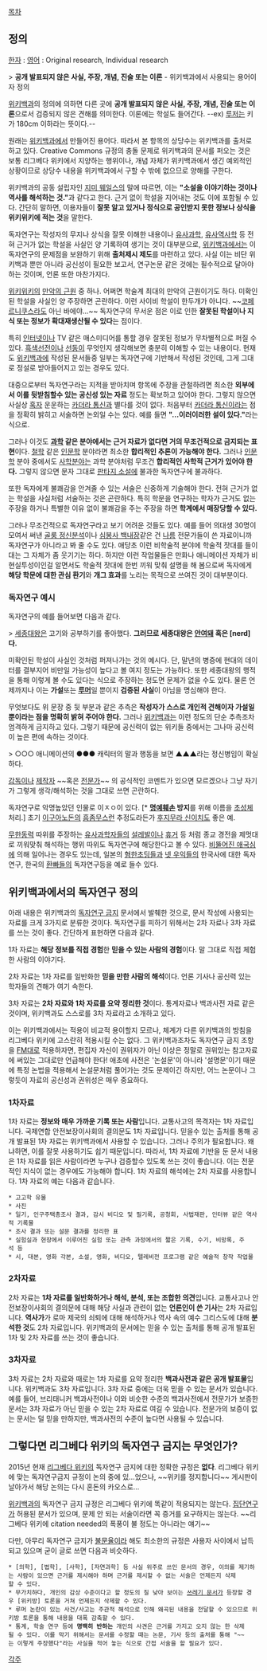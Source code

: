 [[목차]]

== 정의 ==

[[한자]] : {{{+1 獨自硏究 }}}
[[영어]] : Original research, Individual research

> '''공개 발표되지 않은 사실, 주장, 개념, 진술 또는 이론''' - 위키백과에서 사용되는 용어이자 정의

[http://ko.wikipedia.org/wiki/%EC%9C%84%ED%82%A4%EB%B0%B1%EA%B3%BC:%EB%8F%85%EC%9E%90_%EC%97%B0%EA%B5%AC_%EA%B8%88%EC%A7%80 위키백과]의 정의에 의하면 다른 곳에 '''공개 발표되지 않은 사실, 주장, 개념, 진술 또는 이론'''으로서 검증되지 않은 견해를 의미한다. 이론에는 학설도 들어간다. --ex) [[루저]]는 키가 180cm 이하라는 뜻이다.--

원래는 [[위키백과]]에서 만들어진 용어다. 따라서 본 항목의 상당수는 위키백과를 출처로 하고 있다. Creative Commons 규정의 충돌 문제로 위키백과의 문서를 퍼오는 것은 보통 리그베다 위키에서 지양하는 행위이나, 개념 자체가 위키백과에서 생긴 예외적인 상황이므로 상당수 내용을 위키백과에서 구할 수 밖에 없으므로 양해를 구한다.

위키백과의 공동 설립자인 [[지미 웨일스]]의 말에 따르면, 이는 '''"소설을 이야기하는 것이나 역사를 해석하는 것."'''과 같다고 한다. 근거 없이 학설을 지어내는 것도 이에 포함될 수 있다. 간단히 말하면, 이용자들이 '''잘못 알고 있거나 정식으로 공인받지 못한 정보나 상식을 위키위키에 적는 것'''을 말한다.

독자연구는 작성자의 무지나 상식을 잘못 이해한 내용이나 [[유사과학]], [[유사역사학]] 등 전혀 근거가 없는 학설을 사실인 양 기록하여 생기는 것이 대부분으로, [[위키백과]]에서는 이 독자연구의 문제점을 보완하기 위해 '''출처제시 제도'''를 마련하고 있다. 사실 이는 비단 위키백과 뿐만 아니라 공신성이 필요한 보고서, 연구논문 같은 것에는 필수적으로 달아야 하는 것이며, 언론 또한 마찬가지다. 

[[위키위키]]의 [[만악의 근원]] 중 하나. 어쩌면 학술계 최대의 만악의 근원이기도 하다. 미확인된 학설을 사실인 양 주장하면 곤란하다. 이런 사이비 학설이 한두개가 아니다. ~~[[코페르니쿠스]]라도 아닌 바에야...~~ 독자연구의 무서운 점은 이로 인한 '''잘못된 학설이나 지식 또는 정보가 확대재생산될 수 있다'''는 점이다.

특히 [[인터넷]]이나 TV 같은 매스미디어를 통할 경우 잘못된 정보가 무차별적으로 퍼질 수 있다. [[흑색선전]]이나 [[선동]]이 무엇인지 생각해보면 충분히 이해할 수 있는 내용이다. 현재도 [[위키백과]]에 작성된 문서들중 일부는 독자연구에 기반해서 작성된 것인데, 그게 그대로 정설로 받아들어지고 있는 경우도 있다.

대중으로부터 독자연구라는 지적을 받아치며 항목에 주장을 관철하려면 최소한 '''외부에서 이를 뒷받침할수 있는 공신성 있는 자료''' 정도는 확보하고 있어야 한다. 그렇지 않으면 사실상 [[혹자]] 운운하는 [[카더라 통신]]과 별다를 것이 없다. 처음부터 [[카더라 통신]]이라는 점을 정확히 밝히고 서술하면 논외일 수는 있다. 예를 들면 '''"...이러이러한 설이 있다."'''라는 식으로.

그러나 이것도 '''[[과학]] 같은 분야에서는 근거 자료가 없다면 거의 무조건적으로 금지되는 표현'''이다. [[철학]] 같은 [[인문학]] 분야라면 최소한 '''합리적인 추론이 가능해야 한다.''' 그러나 [[인문학]] 분야 중에서도 [[사학]]분야는 과학 분야처럼 무조건 '''합리적인 사학적 근거가 있어야 한다.''' 그렇지 않으면 문자 그대로 [[판타지 소설]]에 불과한 독자연구에 불과하다. 

또한 독자에게 불쾌감을 안겨줄 수 있는 서술은 신중하게 기술해야 한다. 전혀 근거가 없는 학설을 사실처럼 서술하는 것은 곤란하다. 특히 학문을 연구하는 학자가 근거도 없는 주장을 하거나 특별한 이유 없이 불쾌감을 주는 주장을 하면 '''학계에서 매장당할 수 있다.''' 

그러나 무조건적으로 독자연구라고 보기 어려운 것들도 있다. 예를 들어 의대생 30명이 모여서 써낸 [http://news.naver.com/main/read.nhn?mode=LSD&mid=sec&sid1=106&oid=079&aid=0000018737 골룸 정신분석]이나 [http://blog.naver.com/twleemd?Redirect=Log&logNo=120064827969 심봉사 백내장]같은 건 [[나름]] 전문가들이 쓴 자료이니까 독자연구가 아니라고 봐 줄 수도 있다. 애당초 이런 비학술적 분야에 학술적 잣대를 들이대는 그 자체가 좀 웃기기는 하다. 하지만 이런 작업물들은 만화나 애니메이션 자체가 비현실투성이인걸 알면서도 학술적 잣대에 한번 끼워 맞춰 설명을 해 봄으로써 독자에게 '''해당 학문에 대한 관심 환기'''와 '''개그 효과'''를 노리는 목적으로 쓰여진 것이 대부분이다.

=== 독자연구 예시 ===

독자연구의 예를 들어보면 다음과 같다.

> [[세종대왕]]은 고기와 공부하기를 좋아했다. '''그러므로 세종대왕은 [[안여돼]] 혹은 [nerd]다.'''

미확인된 학설이 사실인 것처럼 퍼져나가는 것의 예시다. 단, 말년의 병증에 현대의 데이터를 결부지어 비만일 가능성이 높다고 볼 여지 정도는 가능하다. 또한 세종대왕의 행적을 통해 이렇게 볼 수도 있다는 식으로 주장하는 정도면 문제가 없을 수도 있다. 물론 언제까지나 이는 '''가설'''또는 '''[[루머]]'''일 뿐이지 '''검증된 사실'''이 아님을 명심해야 한다.

무엇보다도 위 문장 중 뒷 부분과 같은 추측은 '''작성자가 스스로 개인적 견해이자 가설일 뿐이라는 점을 명확히 밝혀 주어야 한다.''' 그러나 [[위키백과]]는 이런 정도의 단순 추측조차 엄격하게 금지하고 있다. 그렇기 때문에 공신력이 없는 위키들 중에서는 그나마 공신력이 높은 편에 속하는 것이다.

> ○○○ 애니메이션의 ●●● 캐릭터의 말과 행동을 보면 ▲▲▲라는 정신병임이 확실하다.

[[감독]]이나 [[제작자]] ~~혹은 [[전문가]]~~ 의 공식적인 코멘트가 있으면 모르겠으나 그냥 자기가 그렇게 생각/해석하는 것을 그대로 쓰면 곤란하다.

독자연구로 악명높았던 인물로 이ㅈㅇ이 있다. [* '''[[명예훼손]] 방지'''를 위해 이름을 [[초성체]] 처리.] 초기 [[이구아노돈]]의 [[흠좀무]]스런 추정도라든가 [[후지무라 신이치]]도 좋은 예.

[[무한동력]] 따위를 주장하는 [[유사과학]]자들의 [[설레발]]이나 [[휴거]] 등 처럼 종교 경전을 제멋대로 끼워맞춰 해석하는 행위 따위도 독자연구에 해당한다고 볼 수 있다. [[비뚤어진 애국심]]에 의해 일어나는 경우도 있는데, 일본의 [[혐한초딩]]들과 [[넷 우익]]들의 한국사에 대한 독자연구, 한국의 [[환빠]]들의 독자연구등을 예로 들수 있다.

== 위키백과에서의 독자연구 정의 ==

아래 내용은 위키백과의 [http://ko.wikipedia.org/wiki/%EC%9C%84%ED%82%A4%EB%B0%B1%EA%B3%BC:%EB%8F%85%EC%9E%90%EC%97%B0%EA%B5%AC_%EA%B8%88%EC%A7%80 독자연구 금지] 문서에서 발췌한 것으로, 문서 작성에 사용되는 자료를 크게 3가지로 분류한 것이다. 독자연구를 피하기 위해서는 2차 자료나 3차 자료를 쓰는 것이 좋다. 간단하게 표현하면 다음과 같다.

1차 자료는 '''해당 정보를 직접 경험'''한 '''믿을 수 있는 사람의 경험'''이다. 말 그대로 직접 체험한 사람의 이야기다.

2차 자료는 1차 자료를 일반화한 '''믿을 만한 사람의 해석'''이다. 언론 기사나 공신력 있는 학자들의 견해가 여기 속한다.

3차 자료는 '''2차 자료와 1차 자료를 요약 정리한 것'''이다. 통계자료나 백과사전 자료 같은 것이며, 위키백과도 스스로를 3차 자료라고 소개하고 있다.

이는 위키백과에서는 적용이 비교적 용이할지 모르나, 체계가 다른 위키백과의 방침을 리그베다 위키에 고스란히 적용시킬 수는 없다. 그 위키백과조차도 독자연구 금지 조항을 [[FM]]대로 적용하자면, 편집자 자신이 권위자가 아닌 이상은 정말로 권위있는 참고자료에 써있는 그대로만 언급해야 한다! 애초에 사전은 '논설문'이 아니라 '설명문'이기 때문에 특정 논법을 적용해서 논설문처럼 풀어가는 것도 문제이긴 하지만, 어느 논문이나 그렇듯이 자료의 공신성과 권위성은 매우 중요하다.

=== 1차자료 ===

1차 자료는 '''정보와 매우 가까운 기록 또는 사람'''입니다. 교통사고의 목격자는 1차 자료입니다. 국제연합 안전보장이사회의 결의문도 1차 자료입니다. 믿을수 있는 출처를 통해 공개 발표된 1차 자료는 위키백과에서 사용할 수 있습니다. 그러나 주의가 필요합니다. 왜냐하면, 이를 잘못 사용하기도 쉽기 때문입니다. 따라서, 1차 자료에 기반을 둔 문서 내용은 1차 자료를 읽은 사람이라면 누구나 검증할수 있도록 쓰는 것이 좋습니다. 이는 전문적인 지식이 없는 경우에도 가능해야 합니다. 1차 자료의 해석에는 2차 자료를 사용합니다. 1차 자료의 예는 다음과 같습니다. 

 * 고고학 유물 
 * 사진 
 * 일기, 인구주택총조사 결과, 감시 비디오 및 필기록, 공청회, 사법재판, 인터뷰 같은 역사적 기록물 
 * 조사 결과 또는 설문 결과를 정리한 표 
 * 실험실과 현장에서 이루어진 실험 또는 관측 과정에서의 짧은 기록, 수기, 비망록, 주석 등 
 * 시, 대본, 영화 각본, 소설, 영화, 비디오, 텔레비전 프로그램 같은 예술적 창작 작업물 

=== 2차자료 ===

2차 자료는 '''1차 자료를 일반화하거나 해석, 분석, 또는 조합한 의견'''입니다. 교통사고나 안전보장이사회의 결의문에 대해 해당 사실과 관련이 없는 '''언론인이 쓴 기사'''는 2차 자료입니다. '''역사가'''가 로마 제국의 쇠퇴에 대해 해석하거나 역사 속의 예수 그리스도에 대해 '''분석한 것'''도 2차 자료입니다. 위키백과의 문서에는 믿을 수 있는 출처를 통해 공개 발표된 1차 및 2차 자료를 쓰는 것이 좋습니다.

=== 3차자료 ===

3차 자료는 2차 자료와 때로는 1차 자료를 요약 정리한 '''백과사전과 같은 공개 발표물'''입니다. 위키백과도 3차 자료입니다. 3차 자료 중에는 더욱 믿을 수 있는 문서가 있습니다. 예를 들어, 브리태니커 백과사전이나 이와 비슷한 수준의 백과사전에서 전문가가 보증한 문서는 3차 자료가 아닌 믿을 수 있는 2차 자료로 여길 수 있습니다. 전문가의 보증이 없는 문서는 덜 믿을 만하지만, 백과사전의 수준이 높다면 사용될 수 있습니다.

== 그렇다면 리그베다 위키의 독자연구 금지는 무엇인가? ==
2015년 현재 [[리그베다 위키]]의 독자연구 금지에 대한 정확한 규정은 '''없다'''. 리그베다 위키에 맞는 독자연구금지 규정이 논의 중에 있…었으나, ~~위키를 정지합니다~~ 게시판이 날아가서 해당 논의는 다시 혼돈의 카오스로…

[[위키백과]]의 독자연구 금지 규정은 리그베다 위키에 똑같이 적용되지는 않는다. [[집단연구]]가 허용된 문서가 있으며, 문제 안 되는 서술이라면 꼭 증거를 요구하지는 않는다. ~~리그베다 위키에 citation needed의 폭풍이 불 정도는 아니라는 얘기~~

다만, 아무리 독자연구 금지가 [[불문율]]이라 해도 최소한의 규정은 사용자 사이에서 납득되고 있으며 굳이 글로 쓰면 다음과 비슷하다.

 * [의학], [법학], [사학], [자연과학] 등 사실 위주로 쓰인 문서의 경우, 이의를 제기하는 사람이 있으면 근거를 제시해야 하며 근거를 제시할 수 없는 서술은 언제든지 삭제할 수 있다.
 * 무가치하다, 개인의 감상 수준이다고 할 정도의 질 낮아 보이는 [[쓰레기 문서]]가 등장할 경우 [위키방] 토론을 거쳐 언제든지 삭제할 수 있다.
 * 루머 논란이 있는 사건/사고는 주관적 해석으로 인해 왜곡된 내용을 전달할 수 있으므로 위키방 토론을 통해 내용을 대폭 감축할 수 있다.
 * 통계, 학술 연구 등에 '''명백히 반하는''' 개인의 사견은 근거를 가지고 오지 않는 한 삭제될 수 있다. 이를 막기 위해서는 문서를 수정할 때는 논문, 기사 등의 출처를 통해 "~~는 이렇게 주장했다"라는 사실을 적어 놓는 식으로 간접 서술을 할 필요가 있다. 

[[각주]]
